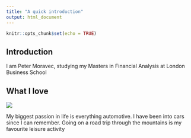 ```yaml
---
title: "A quick introduction"
output: html_document
---
```


```r
knitr::opts_chunk$set(echo = TRUE)
```

## Introduction

I am Peter Moravec, studying my Masters in Financial Analysis at London Business School

## What I love

![](https://www.granturismoevents.com/_Pages/543/Image960x400.jpg)

My biggest passion in life is everything automotive. I have been into cars since I can remember.
Going on a road trip through the mountains is my favourite leisure activity

